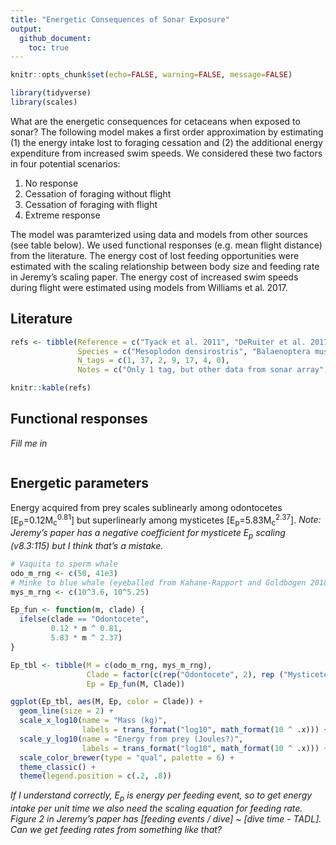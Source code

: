 ```yaml
---
title: "Energetic Consequences of Sonar Exposure"
output:
  github_document:
    toc: true
---
```


```r
knitr::opts_chunk$set(echo=FALSE, warning=FALSE, message=FALSE)
```

```r
library(tidyverse)
library(scales)
```

What are the energetic consequences for cetaceans when exposed to sonar? The following model makes a first order approximation by estimating (1) the energy intake lost to foraging cessation and (2) the additional energy expenditure from increased swim speeds. We considered these two factors in four potential scenarios: 

1. No response
2. Cessation of foraging without flight
3. Cessation of foraging with flight
4. Extreme response

The model was paramterized using data and models from other sources (see table below). We used functional responses (e.g. mean flight distance) from the literature. The energy cost of lost feeding opportunities were estimated with the scaling relationship between body size and feeding rate in Jeremy's scaling paper. The energy cost of increased swim speeds during flight were estimated using models from Williams et al. 2017.

## Literature
```r
refs <- tibble(Reference = c("Tyack et al. 2011", "DeRuiter et al. 2017", "DeRuiter et al. 2013", "Friedlaender et al. 2016", "Goldbogen et al. 2013", "Kvadsheim et al. 2017", "Southall et al. 2019"),
               Species = c("Mesoplodon densirostris", "Balaenoptera musculus", "Ziphius cavirostris", "Balaenoptera musculus", "Balaenoptera musculus", "Balaenoptera acutorostrata", "Ziphius cavirostris"),
               N_tags = c(1, 37, 2, 9, 17, 4, 0),
               Notes = c("Only 1 tag, but other data from sonar array", "How did the transition probability from deep feeding to other states change in CEEs?", "Reduced time foraging in response to proximal sonar, but not distant", "Includes prey data", "Basis for Friedlaender et al. 2016 and DeRuiter et al. 2017", "SoCal + Norway. 1 CEE + 1 control in each location", "Prey distribution in SoCal sonar array"))

knitr::kable(refs)
```

## Functional responses

*Fill me in*

```r

```

## Energetic parameters

Energy acquired from prey scales sublinearly among odontocetes [E~p~=0.12M~c~^0.81^] but superlinearly among mysticetes [E~p~=5.83M~c~^2.37^]. *Note: Jeremy's paper has a negative coefficient for mysticete E~p~ scaling (v8.3:115) but I think that's a mistake.*

```r
# Vaquita to sperm whale
odo_m_rng <- c(50, 41e3)
# Minke to blue whale (eyeballed from Kahane-Rapport and Goldbogen 2018, Fig 2)
mys_m_rng <- c(10^3.6, 10^5.25)

Ep_fun <- function(m, clade) {
  ifelse(clade == "Odontocete", 
         0.12 * m ^ 0.81, 
         5.83 * m ^ 2.37)
}

Ep_tbl <- tibble(M = c(odo_m_rng, mys_m_rng),
                 Clade = factor(c(rep("Odontocete", 2), rep ("Mysticete", 2))),
                 Ep = Ep_fun(M, Clade))

ggplot(Ep_tbl, aes(M, Ep, color = Clade)) + 
  geom_line(size = 2) +
  scale_x_log10(name = "Mass (kg)",
                labels = trans_format("log10", math_format(10 ^ .x))) +
  scale_y_log10(name = "Energy from prey (Joules?)",
                labels = trans_format("log10", math_format(10 ^ .x))) +
  scale_color_brewer(type = "qual", palette = 6) +
  theme_classic() +
  theme(legend.position = c(.2, .8))
```

*If I understand correctly, E~p~ is energy per feeding event, so to get energy intake per unit time we also need the scaling equation for feeding rate. Figure 2 in Jeremy's paper has [feeding events / dive] ~ [dive time - TADL]. Can we get feeding rates from something like that?*

